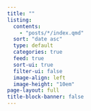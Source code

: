 ```yaml
---
title: ""
listing:
  contents: 
    - "posts/*/index.qmd"
  sort: "date asc"
  type: default
  categories: true
  feed: true
  sort-ui: true
  filter-ui: false
  image-align: left
  image-height: "10em"
page-layout: full
title-block-banner: false
---
```

